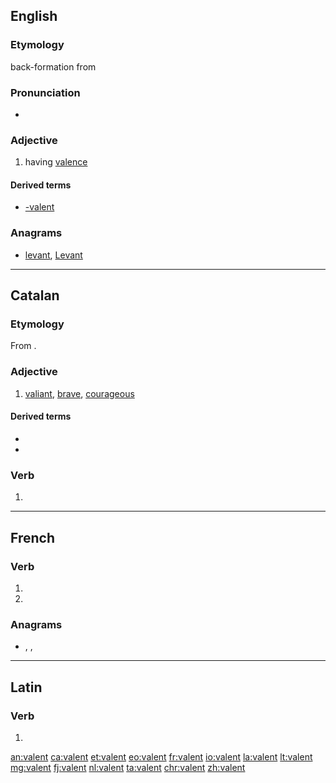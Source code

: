 {{also|-valent}}
==English==

===Etymology===
back-formation from {{term|valence}}

===Pronunciation===
* {{IPA|/ˈveɪlənt/|lang=en}}

===Adjective===
{{en-adj}}

# having [[valence]]

====Derived terms====
* [[-valent]]

===Anagrams===
* [[levant#English|levant]], [[Levant#English|Levant]]

----

==Catalan==

===Etymology===
From {{etyl|la|ca}} {{m|la|valēns}}.

===Adjective===
{{ca-adj}}

# [[valiant]], [[brave]], [[courageous]]

====Derived terms====
* {{l|ca|valentament}}
* {{l|ca|valentia}}

===Verb===
{{head|ca|verb form}}

# {{ca-verb form of|t=pres|m=ptc|valer}}

----

==French==

===Verb===
{{fr-verb-form}}

# {{inflection of|valoir||3|p|pres|indc|lang=fr}}
# {{inflection of|valoir||3|p|pres|subj|lang=fr}}

===Anagrams===
* {{l|fr|lavent}}, {{l|fr|Levant}}, {{l|fr|levant}}

----

==Latin==

===Verb===
{{la-verb-form|valent}}

# {{inflection of|valeō||3|p|pres|actv|indc|lang=la}}

[[an:valent]]
[[ca:valent]]
[[et:valent]]
[[eo:valent]]
[[fr:valent]]
[[io:valent]]
[[la:valent]]
[[lt:valent]]
[[mg:valent]]
[[fj:valent]]
[[nl:valent]]
[[ta:valent]]
[[chr:valent]]
[[zh:valent]]